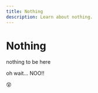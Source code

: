 ---
title: Nothing
description: Learn about nothing.
---

# Nothing

nothing to be here

oh wait... NOO!!

😵